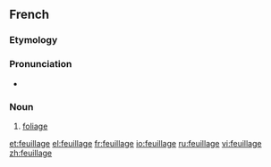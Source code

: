 ==French==

===Etymology===
{{suffix|feuille|age}}

===Pronunciation===
*{{audio|Fr-feuillage.ogg|audio}}

===Noun===
{{infl|fr|noun}}

# [[foliage]]

[[et:feuillage]]
[[el:feuillage]]
[[fr:feuillage]]
[[io:feuillage]]
[[ru:feuillage]]
[[vi:feuillage]]
[[zh:feuillage]]
